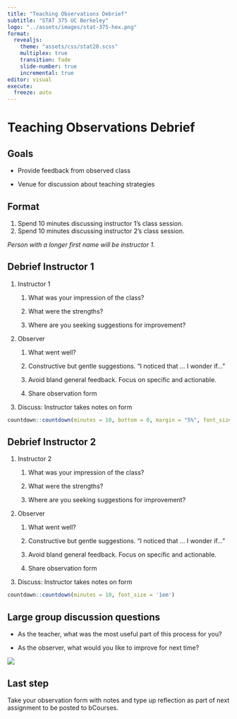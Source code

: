 ```yaml
---
title: "Teaching Observations Debrief"
subtitle: "STAT 375 UC Berkeley"
logo: "../assets/images/stat-375-hex.png"
format: 
  revealjs:
    theme: "assets/css/stat20.scss"
    multiplex: true
    transition: fade
    slide-number: true
    incremental: true 
editor: visual
execute:
  freeze: auto
---
```


# Teaching Observations Debrief

## **Goals**

-   Provide feedback from observed class

-   Venue for discussion about teaching strategies

## Format

::: nonincremental
1.  Spend 10 minutes discussing instructor 1's class session.
2.  Spend 10 minutes discussing instructor 2's class session.
:::

*Person with a longer first name will be instructor 1.*

## **Debrief Instructor 1**  {.smaller}

::: nonincremental
1.  Instructor 1
    1.  What was your impression of the class?

    2.  What were the strengths?

    3.  Where are you seeking suggestions for improvement?
2.  Observer
    1.  What went well?

    2.  Constructive but gentle suggestions. "I noticed that ... I wonder if..."

    3.  Avoid bland general feedback. Focus on specific and actionable.

    4.  Share observation form

3.  Discuss: Instructor takes notes on form
:::

```r
countdown::countdown(minutes = 10, bottom = 0, margin = "5%", font_size = '1em')
```

## Debrief Instructor 2 {.smaller}

::: nonincremental
1.  Instructor 2
    1.  What was your impression of the class?

    2.  What were the strengths?

    3.  Where are you seeking suggestions for improvement?
2.  Observer
    1.  What went well?

    2.  Constructive but gentle suggestions. "I noticed that ... I wonder if..."

    3.  Avoid bland general feedback. Focus on specific and actionable.

    4.  Share observation form

3.  Discuss: Instructor takes notes on form

:::

```r
countdown::countdown(minutes = 10, font_size = '1em')
```

## Large group discussion questions

::: nonincremental
-   As the teacher, what was the most useful part of this process for you?

-   As the observer, what would you like to improve for next time?
:::

![](teaching-obs-discussions/images/observation-cycle.png)

## Last step

Take your observation form with notes and type up reflection as part of next assignment to be posted to bCourses.

